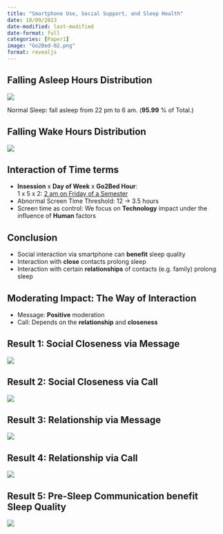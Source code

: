 ```yaml
---
title: "Smartphone Use, Social Support, and Sleep Health"
date: 10/09/2023
date-modified: last-modified
date-format: full
categories: [Paper1]
image: "Go2Bed-02.png"
format: revealjs
---
```


## Falling Asleep Hours Distribution

![](images/Go2Bed-02.png){fig-align="center"}

Normal Sleep: fall asleep from 22 pm to 6 am. (**95.99** % of Total.)

## Falling Wake Hours Distribution

![](images/wake.png){fig-align="center"}

## Interaction of Time terms

::: incremental
-   **Insession** x **Day of Week** x **Go2Bed Hour**:\
    1 x 5 x 2: [2 am on Friday of a Semester]{.underline}
-   Abnormal Screen Time Threshold: 12 -\> 3.5 hours
-   Screen time as control: We focus on **Technology** impact under the influence of **Human** factors
:::

## Conclusion

::: incremental
-   Social interaction via smartphone can **benefit** sleep quality
-   Interaction with **close** contacts prolong sleep
-   Interaction with certain **relationships** of contacts (e.g. family) prolong sleep
:::

## Moderating Impact: The Way of Interaction

::: incremental
-   Message: **Positive** moderation
-   Call: Depends on the **relationship** and **closeness**
:::

## Result 1: Social Closeness via Message

![](images/MsgClose.png){fig-align="center"}

## Result 2: Social Closeness via Call

![](images/Close_Cal.png){fig-align="center"}

## Result 3: Relationship via Message

![](images/Rel_Msg.png){fig-align="center"}

## Result 4: Relationship via Call

![](images/Rel_Cal.png)

## Result 5: Pre-Sleep Communication benefit Sleep Quality

![](images/ComCM.png){fig-align="center"}
